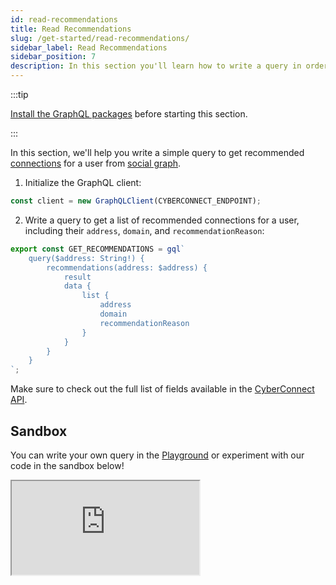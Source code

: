 ```yaml
---
id: read-recommendations
title: Read Recommendations
slug: /get-started/read-recommendations/
sidebar_label: Read Recommendations
sidebar_position: 7
description: In this section you'll learn how to write a query in order to read the recommendations.
---
```


:::tip

[Install the GraphQL packages](/get-started/quick-setup/) before starting this section.

:::

In this section, we'll help you write a simple query to get recommended [connections](/concepts/connection/) for a user from [social graph](/concepts/social-graph/).

1. Initialize the GraphQL client:

```jsx title="/src/queries/GetConnections.tsx"
const client = new GraphQLClient(CYBERCONNECT_ENDPOINT);
```

2. Write a query to get a list of recommended connections for a user, including their `address`, `domain`, and `recommendationReason`:

```jsx title="/src/queries/GetRecommendations.tsx"
export const GET_RECOMMENDATIONS = gql`
    query($address: String!) {
        recommendations(address: $address) {
            result
            data {
                list {
                    address
                    domain
                    recommendationReason
                }
            }
        }
    }
`;
```

Make sure to check out the full list of fields available in the [CyberConnect API](/cyberconnect-api/overview/).

## Sandbox

You can write your own query in the [Playground](/cyberconnect-api/playground/) or experiment with our code in the sandbox below!

<iframe src="https://codesandbox.io/embed/read-recommendations-08k9f6?codemirror=1&fontsize=14&hidenavigation=0&theme=dark&runonclick=1&view=split"
    title="read-recommendations"
    allow="accelerometer; ambient-light-sensor; camera; encrypted-media; geolocation; gyroscope; hid; microphone; midi; payment; usb; vr; xr-spatial-tracking"
    sandbox="allow-forms allow-modals allow-popups allow-presentation allow-same-origin allow-scripts"
></iframe>
